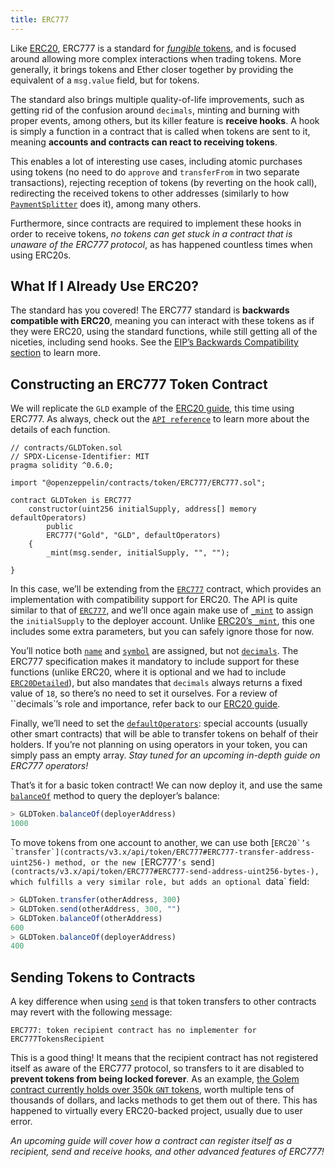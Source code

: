 ```yaml
---
title: ERC777
---
```


Like [ERC20](erc20), ERC777 is a standard for [_fungible_ tokens](tokens#different-kinds-of-tokens), and is focused around allowing more complex interactions when trading tokens. More generally, it brings tokens and Ether closer together by providing the equivalent of a `msg.value` field, but for tokens.

The standard also brings multiple quality-of-life improvements, such as getting rid of the confusion around `decimals`, minting and burning with proper events, among others, but its killer feature is **receive hooks**. A hook is simply a function in a contract that is called when tokens are sent to it, meaning **accounts and contracts can react to receiving tokens**.

This enables a lot of interesting use cases, including atomic purchases using tokens (no need to do `approve` and `transferFrom` in two separate transactions), rejecting reception of tokens (by reverting on the hook call), redirecting the received tokens to other addresses (similarly to how [`PaymentSplitter`](api:payment#PaymentSplitter) does it), among many others.

Furthermore, since contracts are required to implement these hooks in order to receive tokens, _no tokens can get stuck in a contract that is unaware of the ERC777 protocol_, as has happened countless times when using ERC20s.

## What If I Already Use ERC20?

The standard has you covered! The ERC777 standard is **backwards compatible with ERC20**, meaning you can interact with these tokens as if they were ERC20, using the standard functions, while still getting all of the niceties, including send hooks. See the [EIP’s Backwards Compatibility section](https://eips.ethereum.org/EIPS/eip-777#backward-compatibility) to learn more.

## Constructing an ERC777 Token Contract

We will replicate the `GLD` example of the [ERC20 guide](erc20#constructing-an-erc20-token-contract), this time using ERC777. As always, check out the [`API reference`](contracts/v3.x/api/token/ERC777) to learn more about the details of each function.

```solidity
// contracts/GLDToken.sol
// SPDX-License-Identifier: MIT
pragma solidity ^0.6.0;

import "@openzeppelin/contracts/token/ERC777/ERC777.sol";

contract GLDToken is ERC777
    constructor(uint256 initialSupply, address[] memory defaultOperators)
        public
        ERC777("Gold", "GLD", defaultOperators)
    {
        _mint(msg.sender, initialSupply, "", "");

}
```

In this case, we’ll be extending from the [`ERC777`](contracts/v3.x/api/token/ERC777#ERC777) contract, which provides an implementation with compatibility support for ERC20. The API is quite similar to that of [`ERC777`](contracts/v3.x/api/token/ERC777#ERC777), and we’ll once again make use of [`_mint`](contracts/v3.x/api/token/ERC777#ERC777-_mint-address-address-uint256-bytes-bytes-) to assign the `initialSupply` to the deployer account. Unlike [ERC20’s `_mint`](contracts/v3.x/api/token/ERC20#ERC20-_mint-address-uint256-), this one includes some extra parameters, but you can safely ignore those for now.

You’ll notice both [`name`](contracts/v3.x/api/token/ERC777#IERC777-name--) and [`symbol`](contracts/v3.x/api/token/ERC777#IERC777-symbol--) are assigned, but not [`decimals`](contracts/v3.x/api/token/ERC777#ERC777-decimals--). The ERC777 specification makes it mandatory to include support for these functions (unlike ERC20, where it is optional and we had to include [`ERC20Detailed`](contracts/v3.x/api/token/ERC20#ERC20Detailed)), but also mandates that `decimals` always returns a fixed value of `18`, so there’s no need to set it ourselves. For a review of ``decimals`’s role and importance, refer back to our [ERC20 guide](erc20#a-note-on-decimals).

Finally, we’ll need to set the [`defaultOperators`](contracts/v3.x/api/token/ERC777#IERC777-defaultOperators--): special accounts (usually other smart contracts) that will be able to transfer tokens on behalf of their holders. If you’re not planning on using operators in your token, you can simply pass an empty array. _Stay tuned for an upcoming in-depth guide on ERC777 operators!_

That’s it for a basic token contract! We can now deploy it, and use the same [`balanceOf`](contracts/v3.x/api/token/ERC777#IERC777-balanceOf-address-) method to query the deployer’s balance:

```javascript
> GLDToken.balanceOf(deployerAddress)
1000
```

To move tokens from one account to another, we can use both [``ERC20`’s `transfer`](contracts/v3.x/api/token/ERC777#ERC777-transfer-address-uint256-) method, or the new [``ERC777`’s `send`](contracts/v3.x/api/token/ERC777#ERC777-send-address-uint256-bytes-), which fulfills a very similar role, but adds an optional `data` field:

```javascript
> GLDToken.transfer(otherAddress, 300)
> GLDToken.send(otherAddress, 300, "")
> GLDToken.balanceOf(otherAddress)
600
> GLDToken.balanceOf(deployerAddress)
400
```

## Sending Tokens to Contracts

A key difference when using [`send`](contracts/v3.x/api/token/ERC777#ERC777-send-address-uint256-bytes-) is that token transfers to other contracts may revert with the following message:

```text
ERC777: token recipient contract has no implementer for ERC777TokensRecipient
```

This is a good thing! It means that the recipient contract has not registered itself as aware of the ERC777 protocol, so transfers to it are disabled to **prevent tokens from being locked forever**. As an example, [the Golem contract currently holds over 350k `GNT` tokens](https://etherscan.io/token/0xa74476443119A942dE498590Fe1f2454d7D4aC0d?a=0xa74476443119A942dE498590Fe1f2454d7D4aC0d), worth multiple tens of thousands of dollars, and lacks methods to get them out of there. This has happened to virtually every ERC20-backed project, usually due to user error.

_An upcoming guide will cover how a contract can register itself as a recipient, send and receive hooks, and other advanced features of ERC777!_
